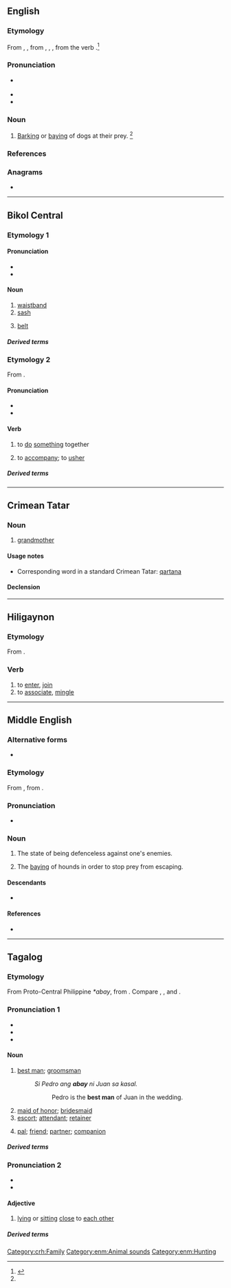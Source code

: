 ==English==

===Etymology===
From {{inh|en|enm|abay}}, {{m|enm|a-bay}}, from {{der|en|fro|abai}}, {{m|fro|aboi}}, {{m|fro|abay||barking}}, from the verb {{m|fro|abayer}}.<ref name=SOED>{{R:SOED5|page=2}}</ref>

===Pronunciation===
* {{a|GenAm}} {{IPA|en|/əˈbeɪ/}}
* {{audio|en|LL-Q1860 (eng)-Vealhurl-abay.wav|Audio (Southern England)}}
* {{rhymes|en|eɪ|s=2}}

===Noun===
{{en-noun}}

# {{lb|en|obsolete}} [[barking|Barking]] or [[baying]] of dogs at their prey. {{defdate|Attested from around (1150 to 1350) until the late 17<sup>th</sup> century.}}<ref name=SOED/>

===References===
<references/>

===Anagrams===
* {{anagrams|en|a=aaby|aaby|baya|ya ba}}

----

==Bikol Central==

===Etymology 1===

====Pronunciation====
* {{hyph|bcl|a|bay}}
* {{bcl-IPA|abáy}}

====Noun====
{{head|bcl|noun|head=abáy}}

# [[waistband]]
# [[sash]]
#: {{syn|bcl|salihoy}}
# [[belt]]
#: {{syn|bcl|paha}}

=====Derived terms=====
{{der3|bcl|abayan}}

===Etymology 2===
From {{inh|bcl|poz-pro|*abay}}.

====Pronunciation====
* {{hyph|bcl|a|bay}}
* {{bcl-IPA}}

====Verb====
{{head|bcl|verb|head=ábay}}

# to [[do]] [[something]] together
#: {{syn|bcl|sabay}}
# to [[accompany]]; to [[usher]]
#: {{syn|bcl|iba}}

=====Derived terms=====
{{der3|bcl|mag-abay|abayan}}

----

==Crimean Tatar==

===Noun===
{{head|crh|noun}}

# {{lb|crh|Northern dialect}} [[grandmother]]

====Usage notes====
* Corresponding word in a standard Crimean Tatar: [[qartana]]

====Declension====
{{crh-latin-noun|nıñ|ğa|nı|da|dan}}

[[Category:crh:Family]]

----

==Hiligaynon==

===Etymology===
From {{inh|hil|poz-pro|*abay}}.

===Verb===
{{hil-verb|abáy|dim=abay-abay|dim-stress=abáy-abáy|caus=paabay|caus-stress=paabáy|freq=abay-abay|freq-stress=abáy-abáy}}

# to [[enter]], [[join]]
# to [[associate]], [[mingle]]

----

==Middle English==

===Alternative forms===
* {{alter|enm|abaye|a-bay|a-baye}}

===Etymology===
From {{bor|enm|fro|abai}}, from {{m|fro|abayer}}.

===Pronunciation===
* {{IPA|enm|/əˈbɛi̯/|/aˈbɛi̯/}}

===Noun===
{{enm-noun|-}}

# {{tlb|enm|rare}} The state of being defenceless against one's enemies.
# {{lb|enm|rare|Late ME}} The [[baying]] of hounds in order to stop prey from escaping.

====Descendants====
* {{desc|en|abay}}

====References====
* {{R:MED Online|entry= abai|pos=n|id=MED16 |accessdate=2018-07-10}}

[[Category:enm:Animal sounds]]
[[Category:enm:Hunting]]

----

==Tagalog==

===Etymology===
From Proto-Central Philippine ''*abay'', from {{inh|tl|phi-pro|*abay}}. Compare {{cog|bcl|abay}}, {{cog|ceb|abay}}, and {{cog|pam|abe}}.

===Pronunciation 1===
* {{hyph|tl|a|bay}}
* {{tl-IPA}}
* {{audio|tl|Tl-ph-abay.ogg|Audio}}

====Noun====
{{tl-noun}}

# [[best man]]; [[groomsman]]
#: ''Si Pedro ang '''abay''' ni Juan sa kasal.''
#:: Pedro is the '''best man''' of Juan in the wedding.
# [[maid of honor]]; [[bridesmaid]]
# [[escort]]; [[attendant]]; [[retainer]]
# {{lb|tl|colloquial}} [[pal]]; [[friend]]; [[partner]]; [[companion]]

=====Derived terms=====
{{der3|tl|abayan|abay na babae|abay sa kasal|abay na lalaki|abay na pandangal|pang-abay|umabay}}

===Pronunciation 2===
* {{hyph|tl|a|bay}}
* {{tl-IPA|abáy}}

====Adjective====
{{tl-adj|abáy}}

# [[lying]] or [[sit]]ting [[close]] to [[each other]]

=====Derived terms=====
{{der3|tl|mag-abay|magkaabay|abay-abay|abayan}}